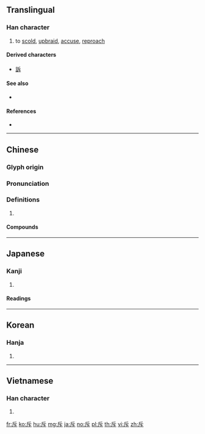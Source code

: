 {{character info/new}}
{{also|斤}}
==Translingual==

===Han character===
{{Han char|rn=69|rad=斤|as=01|sn=5|four=72231|canj=HMY|ids=⿻斤丶}}

# to [[scold]], [[upbraid]], [[accuse]], [[reproach]]

====Derived characters====
* [[訴]]

====See also====
* {{l|mul|斤}} <!-- graphically similar -->

====References====
* {{Han ref|kx=0479.050|dkj=13535|dj=0837.240|hdz=32022.030|uh=65A5|ud=26021|bh=A5B8|bd=42424}}

----

==Chinese==
{{zh-forms}}

===Glyph origin===
{{Han etym}}

===Pronunciation===
{{zh-pron
|m=chì
|c=cik1
|h=pfs=
|md=
|mn=qz:thiak/tw,xm,zz:thek/qz,xm,zz:thak
|mn_note=thiak/thek - literary; thak - vernacular
|w=
|mc=y
|oc=y
|cat=
}}

===Definitions===
{{zh-hanzi}}

# {{rfdef|lang=zh}}

====Compounds====
{{zh-der|充斥|呵斥|喝斥|嚴斥|屏斥|怒斥|拒斥|指斥|排斥|排斥命題|排斥異己|揮斥|擯斥|斥候|斥力|斥喝|斥土|斥地|斥埴|斥堠|斥大|斥斥|斥罵|斥罷|斥責|斥資|斥賣|斥退|斥逐|斥革|斥騎|斥鷃|斥鹵|申斥|痛斥|直斥|罷斥|訓斥|訶斥|貶斥|遷斥|鄙斥|駁斥}}

----

==Japanese==

===Kanji===
{{ja-kanji|grade=c|rs=斤01}}

# {{l|en|retreat}}

====Readings====
{{ja-readings
|goon=[[しゃく]] (shaku)
|kanon=[[せき]] (seki)
|kun=[[しりぞける]] ([[斥ける]], shirizokeru)
}}

----

==Korean==

===Hanja===
{{ko-hanja|hangeul=척|eumhun=|rv=cheok|mr=ch'ŏk|y=chek}}

# {{defn|lang=ko|sort=斤01}}

----

==Vietnamese==

===Han character===
{{vi-hantu|[[xịch]], [[xệch]], [[xích]], [[sệch]], [[xếch]]|rs=斤01}}

# {{defn|lang=vi|sort=斤01}}

[[fr:斥]]
[[ko:斥]]
[[hu:斥]]
[[mg:斥]]
[[ja:斥]]
[[no:斥]]
[[pl:斥]]
[[th:斥]]
[[vi:斥]]
[[zh:斥]]
